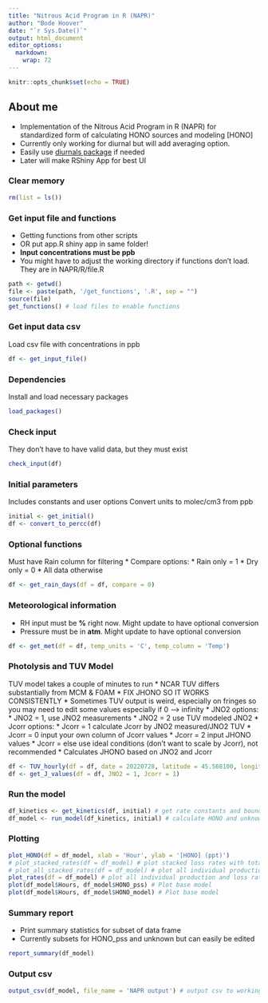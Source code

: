 ```yaml
---
title: "Nitrous Acid Program in R (NAPR)"
author: "Bode Hoover"
date: "`r Sys.Date()`"
output: html_document
editor_options: 
  markdown: 
    wrap: 72
---
```


```r
knitr::opts_chunk$set(echo = TRUE)
```

## About me

-   Implementation of the Nitrous Acid Program in R (NAPR) for
    standardized form of calculating HONO sources and modeling [HONO]
-   Currently only working for diurnal but will add averaging option.
-   Easily use [diurnals package](https://github.com/bhoover59/diurnals)
    if needed
-   Later will make RShiny App for best UI

### Clear memory

```r
rm(list = ls())
```

### Get input file and functions

-   Getting functions from other scripts
-   OR put app.R shiny app in same folder!
-   **Input concentrations must be ppb**
-   You might have to adjust the working directory if functions don't
    load. They are in NAPR/R/file.R

```r
path <- getwd()
file <- paste(path, '/get_functions', '.R', sep = "")
source(file)
get_functions() # load files to enable functions
```

### Get input data csv

Load csv file with concentrations in ppb

```r
df <- get_input_file()
```

### Dependencies

Install and load necessary packages

```r
load_packages()
```

### Check input

They don't have to have valid data, but they must exist

```r
check_input(df)
```

### Initial parameters

Includes constants and user options Convert units to molec/cm3 from ppb

```r
initial <- get_initial()
df <- convert_to_percc(df)
```

### Optional functions

Must have Rain column for filtering \* Compare options: \* Rain only = 1
\* Dry only = 0 \* All data otherwise

```r
df <- get_rain_days(df = df, compare = 0)
```

### Meteorological information

-   RH input must be **%** right now. Might update to have optional
    conversion
-   Pressure must be in **atm**. Might update to have optional
    conversion

```r
df <- get_met(df = df, temp_units = 'C', temp_column = 'Temp')
```

### Photolysis and TUV Model

TUV model takes a couple of minutes to run \* NCAR TUV differs
substantially from MCM & F0AM \* FIX JHONO SO IT WORKS CONSISTENTLY \*
Sometimes TUV output is weird, especially on fringes so you may need to
edit some values especially if 0 --\> infinity \* JNO2 options: \* JNO2
= 1, use JNO2 measurements \* JNO2 = 2 use TUV modeled JNO2 \* Jcorr
options: \* Jcorr = 1 calculate Jcorr by JNO2 measured/JNO2 TUV \* Jcorr
= 0 input your own column of Jcorr values \* Jcorr = 2 input JHONO
values \* Jcorr = else use ideal conditions (don't want to scale by
Jcorr), not recommended \* Calculates JHONO based on JNO2 and Jcorr

```r
df <- TUV_hourly(df = df, date = 20220728, latitude = 45.568100, longitude = -84.682869, gAltitude = 0.2667, mAltitude = 0.26715)
df <- get_J_values(df = df, JNO2 = 1, Jcorr = 1)
```

### Run the model

```r
df_kinetics <- get_kinetics(df, initial) # get rate constants and boundary layer height
df_model <- run_model(df_kinetics, initial) # calculate HONO and unknown source
```

### Plotting

```r
plot_HONO(df = df_model, xlab = 'Hour', ylab = '[HONO] (ppt)')
# plot_stacked_rates(df = df_model) # plot stacked loss rates with total production line
# plot_all_stacked_rates(df = df_model) # plot all individual production and loss rates stacked
plot_rates(df = df_model) # plot all individual production and loss rates stacked
plot(df_model$Hours, df_model$HONO_pss) # Plot base model
plot(df_model$Hours, df_model$HONO_model) # Plot base model
```

### Summary report

-   Print summary statistics for subset of data frame
-   Currently subsets for HONO_pss and unknown but can easily be edited

```r
report_summary(df_model)
```

### Output csv

```r
output_csv(df_model, file_name = 'NAPR output') # output csv to working directory
```
